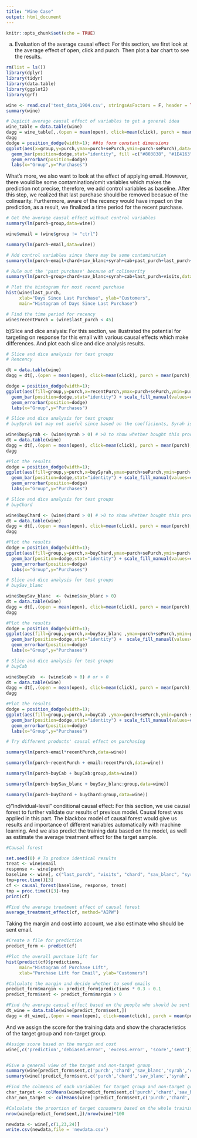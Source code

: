 ---
title: "Wine Case"
output: html_document
---

```{r setup, include=FALSE}
knitr::opts_chunk$set(echo = TRUE)
```


a) Evaluation of the average causal effect: For this section, we first look at the average effect of open, click and purch. Then plot a bar chart to see the results.
```{r}
rm(list = ls())
library(dplyr)
library(tidyr)
library(data.table)
library(ggplot2)
library(grf)

wine <- read.csv('test_data_1904.csv', stringsAsFactors = F, header = TRUE)
summary(wine)

# Depicit average causal effect of variables to get a general idea
wine_table = data.table(wine)
dagg = wine_table[,.(open = mean(open), click=mean(click), purch = mean(purch),seOpen = sd(open)/sqrt(.N), seClick=sd(click)/sqrt(.N), sePurch = sd(purch)/sqrt(.N),.N),by = .(group)]
dagg
dodge = position_dodge(width=1); ##to form constant dimensions
ggplot(aes(x=group,y=purch,ymax=purch+sePurch,ymin=purch-sePurch),data=dagg)+
  geom_bar(position=dodge,stat="identity", fill =c("#803838", "#1E4163"))  +
  geom_errorbar(position=dodge)
  labs(x="Group",y="Purchases") 
```

What's more, we also want to look at the effect of applying email. However, there would be some contamination/omit variables which makes the prediction not precise, therefore, we add control variables as baseline. After this step, we realized that last purchase should be removed becasue of the colinearity. Furthermore, aware of the recency would have impact on the prediction, as a result, we finalized a time period for the recent purchase.
```{r}
# Get the average causal effect without control variables
summary(lm(purch~group,data=wine))

wine$email = (wine$group != "ctrl")

summary(lm(purch~email,data=wine))

# Add control variables since there may be some contamination
summary(lm(purch~email+chard+sav_blanc+syrah+cab+past_purch+last_purch+visits,data=wine))

# Rule out the 'past purchase' because of colinearity
summary(lm(purch~group+chard+sav_blanc+syrah+cab+last_purch+visits,data=wine))

# Plot the histogram for most recent purchase
hist(wine$last_purch, 
     xlab="Days Since Last Purchase", ylab="Customers", 
     main="Histogram of Days Since Last Purchase")

# Find the time period for recency
wine$recentPurch = (wine$last_purch < 45)
```

b)Slice and dice analysis: For this section, we illustrated the potential for targeting on response for this email with various causal effects which make differences. And plot each slice and dice analysis results.
```{r}
# Slice and dice analysis for test groups
# Rencency

dt = data.table(wine)
dagg = dt[,.(open = mean(open), click=mean(click), purch = mean(purch),seOpen = sd(open)/sqrt(.N), seClick=sd(click)/sqrt(.N), sePurch = sd(purch)/sqrt(.N),.N),by = .(group,recentPurch)]

dodge = position_dodge(width=1); 
ggplot(aes(fill=group,y=purch,x=recentPurch,ymax=purch+sePurch,ymin=purch-sePurch),data=dagg)+
  geom_bar(position=dodge,stat="identity") + scale_fill_manual(values=c("#803838", "#1E4163")) +
  geom_errorbar(position=dodge)
  labs(x="Group",y="Purchases")
```

```{r}
# Slice and dice analysis for test groups
# buySyrah but may not useful since based on the coefficients, Syrah is not significant.

wine$buySyrah <- (wine$syrah > 0) # >0 to show whether bought this product
dt = data.table(wine)
dagg = dt[,.(open = mean(open), click=mean(click), purch = mean(purch),seOpen = sd(open)/sqrt(.N), seClick=sd(click)/sqrt(.N), sePurch = sd(purch)/sqrt(.N),.N),by = .(group,buySyrah)] 
dagg

#Plot the results
dodge = position_dodge(width=1); 
ggplot(aes(fill=group,y=purch,x=buySyrah,ymax=purch+sePurch,ymin=purch-sePurch),data=dagg)+
  geom_bar(position=dodge,stat="identity") + scale_fill_manual(values=c("#803838", "#1E4163")) +
  geom_errorbar(position=dodge)
  labs(x="Group",y="Purchases")
```

```{r}
# Slice and dice analysis for test groups
# buyChard

wine$buyChard <- (wine$chard > 0) # >0 to show whether bought this product
dt = data.table(wine)
dagg = dt[,.(open = mean(open), click=mean(click), purch = mean(purch),seOpen = sd(open)/sqrt(.N), seClick=sd(click)/sqrt(.N), sePurch = sd(purch)/sqrt(.N),.N),by = .(group,buyChard)] 
dagg

#Plot the results
dodge = position_dodge(width=1); 
ggplot(aes(fill=group,y=purch,x=buyChard,ymax=purch+sePurch,ymin=purch-sePurch),data=dagg)+
  geom_bar(position=dodge,stat="identity") + scale_fill_manual(values=c("#803838", "#1E4163")) +
  geom_errorbar(position=dodge)
  labs(x="Group",y="Purchases")
```

```{r}
# Slice and dice analysis for test groups
# buySav_blanc

wine$buySav_blanc  <- (wine$sav_blanc > 0) 
dt = data.table(wine)
dagg = dt[,.(open = mean(open), click=mean(click), purch = mean(purch),seOpen = sd(open)/sqrt(.N), seClick=sd(click)/sqrt(.N), sePurch = sd(purch)/sqrt(.N),.N),by = .(group,buySav_blanc )] 
dagg

#Plot the results
dodge = position_dodge(width=1); 
ggplot(aes(fill=group,y=purch,x=buySav_blanc ,ymax=purch+sePurch,ymin=purch-sePurch),data=dagg)+
  geom_bar(position=dodge,stat="identity") +  scale_fill_manual(values=c("#803838", "#1E4163")) +
  geom_errorbar(position=dodge)
  labs(x="Group",y="Purchases")  
```

```{r}
# Slice and dice analysis for test groups
# buyCab

wine$buyCab  <- (wine$cab > 0) # or > 0 
dt = data.table(wine)
dagg = dt[,.(open = mean(open), click=mean(click), purch = mean(purch),seOpen = sd(open)/sqrt(.N), seClick=sd(click)/sqrt(.N), sePurch = sd(purch)/sqrt(.N),.N),by = .(group,buyCab )] 
dagg

#Plot the results
dodge = position_dodge(width=1); 
ggplot(aes(fill=group,y=purch,x=buyCab ,ymax=purch+sePurch,ymin=purch-sePurch),data=dagg)+
  geom_bar(position=dodge,stat="identity") + scale_fill_manual(values=c("#803838", "#1E4163")) +
  geom_errorbar(position=dodge)
  labs(x="Group",y="Purchases")  

```  

```{r}
# Try different products' causal effect on purchasing

summary(lm(purch~email*recentPurch,data=wine)) 

summary(lm(purch~recentPurch + email:recentPurch,data=wine))

summary(lm(purch~buyCab + buyCab:group,data=wine))

summary(lm(purch~buySav_blanc + buySav_blanc:group,data=wine))

summary(lm(purch~buyChard + buyChard:group,data=wine))

```

c)“Individual-level” conditional causal effect: For this section, we use causal forest to further validate our results of previous model. Causal forest was applied in this part. The blackbox model of causal forest would give us results and importance of different variables automatically with machine learning. And we also predict the training data based on the model, as well as estimate the average treatment effect for the target sample.
```{r}
#Causal forest

set.seed(0) # To produce identical results
treat <- wine$email
response <- wine$purch
baseline <- wine[, c("last_purch", "visits", "chard", "sav_blanc", "syrah", "cab")]
tmp=proc.time()[3]
cf <- causal_forest(baseline, response, treat)
tmp = proc.time()[3]-tmp
print(cf)

#Find the average treatment effect of causal forest
average_treatment_effect(cf, method="AIPW")
```

Taking the margin and cost into account, we also estimate who should be sent email.
```{r}

#Create a file for prediction
predict_form <- predict(cf)

#Plot the overall purchase lift for 
hist(predict(cf)$predictions, 
     main="Histogram of Purchase Lift", 
     xlab="Purchase Lift for Email", ylab="Customers")

#Calculate the margin and decide whether to send emails
predict_form$margin <- predict_form$predictions * 0.3 - 0.1
predict_form$sent <- predict_form$margin > 0

#Find the average causal effect based on the people who should be sent emails
dt_wine = data.table(wine[predict_form$sent,])
dagg = dt_wine[,.(open = mean(open), click=mean(click), purch = mean(purch),seOpen = sd(open)/sqrt(.N), seClick=sd(click)/sqrt(.N), sePurch = sd(purch)/sqrt(.N),.N),by = .(group)]

```

And we assign the score for the training data and show the characteristics of the target group and non-target group.
```{r}
#Assign score based on the margin and cost
wine[,c('prediction','debiased.error', 'excess.error', 'score','sent')]<- predict_form[,1:5]


#Give a general view of the target and non-target group
summary(wine[predict_form$sent,c('purch','chard','sav_blanc','syrah','cab','past_purch','last_purch','visits')])
summary(wine[!predict_form$sent,c('purch','chard','sav_blanc','syrah','cab','past_purch','last_purch','visits')])

#Find the colmeans of each variables for target group and non-target group
char_target <- colMeans(wine[predict_form$sent,c('purch','chard','sav_blanc','syrah','cab','past_purch','last_purch','visits','recentPurch')])
char_non_target <- colMeans(wine[!predict_form$sent,c('purch','chard','sav_blanc','syrah','cab','past_purch','last_purch','visits','recentPurch')])

```

```{r}
#Calculate the proortion of target consumers based on the whole training data
nrow(wine[predict_form$sent,])/nrow(wine)*100

newdata <- wine[,c(1,23,24)]
write.csv(newdata,file = 'newdata.csv')

````
